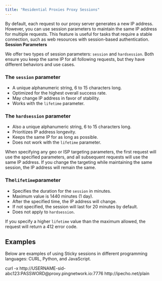 ```yaml
---
title: "Residential Proxies Proxy Sessions"
---
```


By default, each request to our proxy server generates a new IP address. However, you can use session parameters to maintain the same IP address for multiple requests. This feature is useful for tasks that require a stable connection, such as web resources with session-based authentication.\
**Session Parameters**

We offer two types of session parameters: `session` and `hardsession`. Both ensure you keep the same IP for all following requests, but they have different behaviors and use cases.

### The `session` parameter

- A unique alphanumeric string, 6 to 15 characters long.
- Optimized for the highest overall success rate.
- May change IP address in favor of stability.
- Works with the `lifetime` parameter.

### The `hardsession` parameter

- Also a unique alphanumeric string, 6 to 15 characters long.
- Prioritizes IP address longevity.
- Keeps the same IP for as long as possible.
- Does not work with the `lifetime` parameter.

When specifying any geo or ISP targeting parameters, the first request will use the specified parameters, and all subsequent requests will use the same IP address. If you change the targeting while maintaining the same session, the IP address will remain the same.

### The`lifetime`parameter

- Specifies the duration for the `session` in minutes.
- Maximum value is 1440 minutes (1 day).
- After the specified time, the IP address will change.
- If not specified, the session will last for 20 minutes by default.
- Does not apply to `hardsession`.

If you specify a higher `lifetime` value than the maximum allowed, the request will return a 412 error code.

## **Examples**

Below are examples of using Sticky sessions in different programming languages: CURL, Python, and JavaScript.

<Tabs>
  <Tab title="CURL">
    curl -x http://USERNAME-sid-abc123:PASSWORD@proxy.pingnetwork.io:7776 http://ipecho.net/plain
  </Tab>
  <Tab title="Python">
    
  </Tab>
  <Tab title="Javascript">
    
  </Tab>
</Tabs>